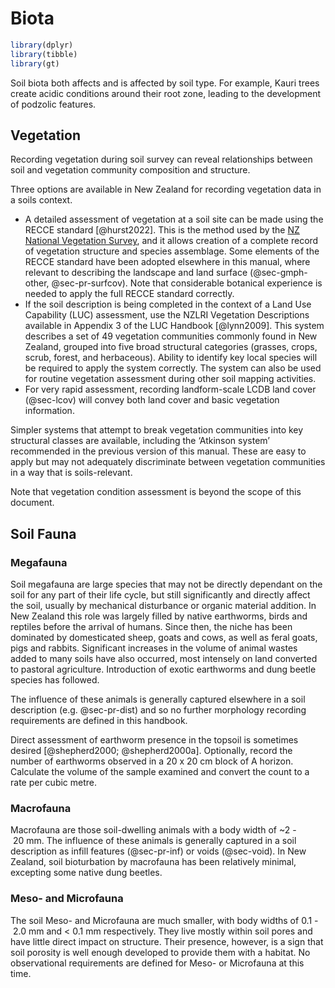 # Biota {#sec-biota}

```r
library(dplyr)
library(tibble)
library(gt)
```

Soil biota both affects and is affected by soil type. For example, Kauri trees create acidic conditions around their root zone, leading to the development of podzolic features.

## Vegetation {#sec-veg}

Recording vegetation during soil survey can reveal relationships between soil and vegetation community composition and structure.

Three options are available in New Zealand for recording vegetation data in a soils context.

-   A detailed assessment of vegetation at a soil site can be made using the RECCE standard [@hurst2022]. This is the method used by the [NZ National Vegetation Survey](https://nvs.landcareresearch.co.nz/), and it allows creation of a complete record of vegetation structure and species assemblage. Some elements of the RECCE standard have been adopted elsewhere in this manual, where relevant to describing the landscape and land surface (@sec-gmph-other, @sec-pr-surfcov). Note that considerable botanical experience is needed to apply the full RECCE standard correctly.
-   If the soil description is being completed in the context of a Land Use Capability (LUC) assessment, use the NZLRI Vegetation Descriptions available in Appendix 3 of the LUC Handbook [@lynn2009]. This system describes a set of 49 vegetation communities commonly found in New Zealand, grouped into five broad structural categories (grasses, crops, scrub, forest, and herbaceous). Ability to identify key local species will be required to apply the system correctly. The system can also be used for routine vegetation assessment during other soil mapping activities.
-   For very rapid assessment, recording landform-scale LCDB land cover (@sec-lcov) will convey both land cover and basic vegetation information.

Simpler systems that attempt to break vegetation communities into key structural classes are available, including the 'Atkinson system' recommended in the previous version of this manual. These are easy to apply but may not adequately discriminate between vegetation communities in a way that is soils-relevant.

Note that vegetation condition assessment is beyond the scope of this document.

## Soil Fauna {#sec-fauna}

### Megafauna {#sec-fauna-mega}

Soil megafauna are large species that may not be directly dependant on the soil for any part of their life cycle, but still significantly and directly affect the soil, usually by mechanical disturbance or organic material addition. In New Zealand this role was largely filled by native earthworms, birds and reptiles before the arrival of humans. Since then, the niche has been dominated by domesticated sheep, goats and cows, as well as feral goats, pigs and rabbits. Significant increases in the volume of animal wastes added to many soils have also occurred, most intensely on land converted to pastoral agriculture. Introduction of exotic earthworms and dung beetle species has followed.

The influence of these animals is generally captured elsewhere in a soil description (e.g. @sec-pr-dist) and so no further morphology recording requirements are defined in this handbook.

Direct assessment of earthworm presence in the topsoil is sometimes desired [@shepherd2000; @shepherd2000a]. Optionally, record the number of earthworms observed in a 20 x 20 cm block of A horizon. Calculate the volume of the sample examined and convert the count to a rate per cubic metre.

### Macrofauna {#sec-fauna-midi}

Macrofauna are those soil-dwelling animals with a body width of \~2 - 20 mm. The influence of these animals is generally captured in a soil description as infill features (@sec-pr-inf) or voids (@sec-void). In New Zealand, soil bioturbation by macrofauna has been relatively minimal, excepting some native dung beetles.

### Meso- and Microfauna {#sec-fauna-mini}

The soil Meso- and Microfauna are much smaller, with body widths of 0.1 - 2.0 mm and \< 0.1 mm respectively. They live mostly within soil pores and have little direct impact on structure. Their presence, however, is a sign that soil porosity is well enough developed to provide them with a habitat. No observational requirements are defined for Meso- or Microfauna at this time.
